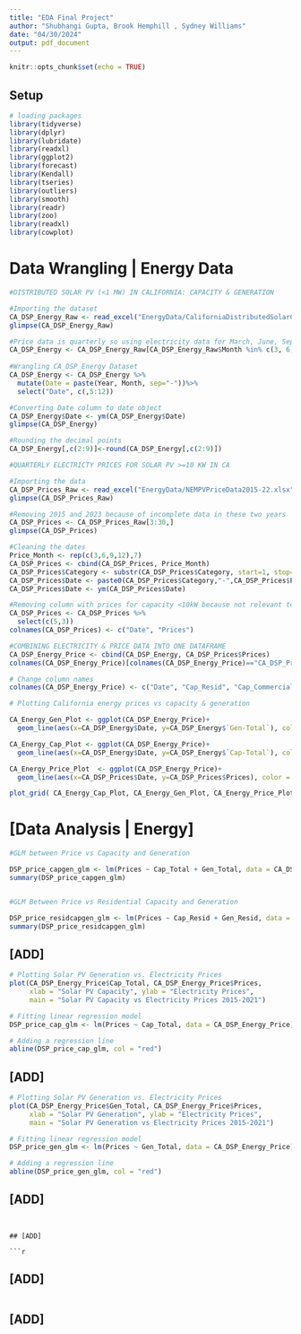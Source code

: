 ```yaml
---
title: "EDA Final Project"
author: "Shubhangi Gupta, Brook Hemphill , Sydney Williams"
date: "04/30/2024"
output: pdf_document
---
```


```r
knitr::opts_chunk$set(echo = TRUE)
```

## Setup

```r
# loading packages
library(tidyverse)
library(dplyr)
library(lubridate)
library(readxl)
library(ggplot2)
library(forecast)
library(Kendall)
library(tseries)
library(outliers)
library(smooth)
library(readr)
library(zoo)
library(readxl)
library(cowplot)
```

# Data Wrangling | Energy Data

```r
#DISTRIBUTED SOLAR PV (<1 MW) IN CALIFORNIA: CAPACITY & GENERATION

#Importing the dataset
CA_DSP_Energy_Raw <- read_excel("EnergyData/CaliforniaDistributedSolarCapGen2015-21.xlsx", col_names=TRUE)
glimpse(CA_DSP_Energy_Raw)

#Price data is quarterly so using electricity data for March, June, September & December
CA_DSP_Energy <- CA_DSP_Energy_Raw[CA_DSP_Energy_Raw$Month %in% c(3, 6, 9, 12),]
  
#Wrangling CA_DSP_Energy Dataset
CA_DSP_Energy <- CA_DSP_Energy %>%
  mutate(Date = paste(Year, Month, sep="-"))%>%
  select("Date", c(,5:12))

#Converting Date column to date object
CA_DSP_Energy$Date <- ym(CA_DSP_Energy$Date)
glimpse(CA_DSP_Energy)

#Rounding the decimal points
CA_DSP_Energy[,c(2:9)]<-round(CA_DSP_Energy[,c(2:9)])

#QUARTERLY ELECTRICTY PRICES FOR SOLAR PV >=10 KW IN CA

#Importing the data
CA_DSP_Prices_Raw <- read_excel("EnergyData/NEMPVPriceData2015-22.xlsx")
glimpse(CA_DSP_Prices_Raw)

#Removing 2015 and 2023 because of incomplete data in these two years
CA_DSP_Prices <- CA_DSP_Prices_Raw[3:30,]
glimpse(CA_DSP_Prices)

#Cleaning the dates
Price_Month <- rep(c(3,6,9,12),7)
CA_DSP_Prices <- cbind(CA_DSP_Prices, Price_Month)
CA_DSP_Prices$Category <- substr(CA_DSP_Prices$Category, start=1, stop=4)
CA_DSP_Prices$Date <- paste0(CA_DSP_Prices$Category,"-",CA_DSP_Prices$Price_Month)
CA_DSP_Prices$Date <- ym(CA_DSP_Prices$Date)

#Removing column with prices for capacity <10kW because not relevant to our analysis
CA_DSP_Prices <- CA_DSP_Prices %>%
  select(c(5,3))
colnames(CA_DSP_Prices) <- c("Date", "Prices")

#COMBINING ELECTRICITY & PRICE DATA INTO ONE DATAFRAME
CA_DSP_Energy_Price <- cbind(CA_DSP_Energy, CA_DSP_Prices$Prices)
colnames(CA_DSP_Energy_Price)[colnames(CA_DSP_Energy_Price)=="CA_DSP_Prices$Prices"]<-"Prices"

# Change column names
colnames(CA_DSP_Energy_Price) <- c("Date", "Cap_Resid", "Cap_Commercial", "Cap_Indus", "Cap_Total", "Gen_Resid", "Gen_Commercial", "Gen_Indus", "Gen_Total", "Prices")

# Plotting California energy prices vs capacity & generation 

CA_Energy_Gen_Plot <- ggplot(CA_DSP_Energy_Price)+
  geom_line(aes(x=CA_DSP_Energy$Date, y=CA_DSP_Energy$`Gen-Total`), color = "green")

CA_Energy_Cap_Plot <- ggplot(CA_DSP_Energy_Price)+
  geom_line(aes(x=CA_DSP_Energy$Date, y=CA_DSP_Energy$`Cap-Total`), color = "orange")

CA_Energy_Price_Plot  <- ggplot(CA_DSP_Energy_Price)+
  geom_line(aes(x=CA_DSP_Prices$Date, y=CA_DSP_Prices$Prices), color = "blue")

plot_grid( CA_Energy_Cap_Plot, CA_Energy_Gen_Plot, CA_Energy_Price_Plot, nrow=1)
```

# [Data Analysis | Energy]

```r
#GLM between Price vs Capacity and Generation

DSP_price_capgen_glm <- lm(Prices ~ Cap_Total + Gen_Total, data = CA_DSP_Energy_Price)
summary(DSP_price_capgen_glm)


#GLM Between Price vs Residential Capacity and Generation

DSP_price_residcapgen_glm <- lm(Prices ~ Cap_Resid + Gen_Resid, data = CA_DSP_Energy_Price)
summary(DSP_price_residcapgen_glm)


```

## [ADD]


```r
# Plotting Solar PV Generation vs. Electricity Prices
plot(CA_DSP_Energy_Price$Cap_Total, CA_DSP_Energy_Price$Prices, 
     xlab = "Solar PV Capacity", ylab = "Electricity Prices",
     main = "Solar PV Capacity vs Electricity Prices 2015-2021")

# Fitting linear regression model
DSP_price_cap_glm <- lm(Prices ~ Cap_Total, data = CA_DSP_Energy_Price)

# Adding a regression line
abline(DSP_price_cap_glm, col = "red")

```

## [ADD]

```r
# Plotting Solar PV Generation vs. Electricity Prices
plot(CA_DSP_Energy_Price$Gen_Total, CA_DSP_Energy_Price$Prices, 
     xlab = "Solar PV Generation", ylab = "Electricity Prices",
     main = "Solar PV Generation vs Electricity Prices 2015-2021")

# Fitting linear regression model
DSP_price_gen_glm <- lm(Prices ~ Gen_Total, data = CA_DSP_Energy_Price)

# Adding a regression line
abline(DSP_price_gen_glm, col = "red")
```

## [ADD]

```r
```
```

## [ADD]

```r
```

## [ADD]

```r

```

## [ADD]

```r

```

